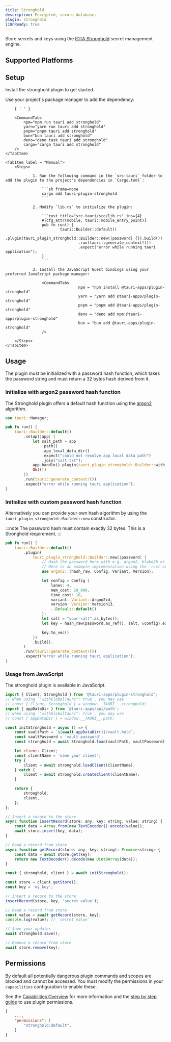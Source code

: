 ```yaml
---
title: Stronghold
description: Encrypted, secure database.
plugin: stronghold
i18nReady: true
---
```




<PluginLinks plugin={frontmatter.plugin} />

Store secrets and keys using the [IOTA Stronghold](https://github.com/iotaledger/stronghold.rs) secret management engine.

## Supported Platforms

<Compatibility plugin={frontmatter.plugin} />

## Setup

Install the stronghold plugin to get started.

<Tabs>
	<TabItem label="Automatic" >
		Use your project's package manager to add the dependency:

    	{ ' ' }

    	<CommandTabs
            npm="npm run tauri add stronghold"
            yarn="yarn run tauri add stronghold"
            pnpm="pnpm tauri add stronghold"
            bun="bun tauri add stronghold"
            deno="deno task tauri add stronghold"
            cargo="cargo tauri add stronghold"
    	/>
    </TabItem>

    <TabItem label = "Manual">
    	<Steps>

    			1. Run the following command in the `src-tauri` folder to add the plugin to the project's dependencies in `Cargo.toml`:

    				```sh frame=none
    				cargo add tauri-plugin-stronghold
    				```

    			2. Modify `lib.rs` to initialize the plugin:

    				```rust title="src-tauri/src/lib.rs" ins={4}
    				#[cfg_attr(mobile, tauri::mobile_entry_point)]
    				pub fn run() {
    						tauri::Builder::default()
    								.plugin(tauri_plugin_stronghold::Builder::new(|password| {}).build())
    								.run(tauri::generate_context!())
    								.expect("error while running tauri application");
    				}
    				```

    			3. Install the JavaScript Guest bindings using your preferred JavaScript package manager:

    				<CommandTabs
    								npm = "npm install @tauri-apps/plugin-stronghold"
    								yarn = "yarn add @tauri-apps/plugin-stronghold"
    								pnpm = "pnpm add @tauri-apps/plugin-stronghold"
    								deno = "deno add npm:@tauri-apps/plugin-stronghold"
    								bun = "bun add @tauri-apps/plugin-stronghold"
    				/>

    	</Steps>
    </TabItem>

</Tabs>

## Usage

The plugin must be initialized with a password hash function, which takes the password string and must return a 32 bytes hash derived from it.

### Initialize with argon2 password hash function

The Stronghold plugin offers a default hash function using the [argon2] algorithm.

```rust title="src-tauri/src/lib.rs"
use tauri::Manager;

pub fn run() {
    tauri::Builder::default()
        .setup(|app| {
            let salt_path = app
                .path()
                .app_local_data_dir()
                .expect("could not resolve app local data path")
                .join("salt.txt");
            app.handle().plugin(tauri_plugin_stronghold::Builder::with_argon2(&salt_path).build())?;
            Ok(())
        })
        .run(tauri::generate_context!())
        .expect("error while running tauri application");
}
```

### Initialize with custom password hash function

Alternatively you can provide your own hash algorithm by using the `tauri_plugin_stronghold::Builder::new` constructor.

:::note
The password hash must contain exactly 32 bytes. This is a Stronghold requirement.
:::

```rust title="src-tauri/src/lib.rs"
pub fn run() {
    tauri::Builder::default()
        .plugin(
            tauri_plugin_stronghold::Builder::new(|password| {
                // Hash the password here with e.g. argon2, blake2b or any other secure algorithm
                // Here is an example implementation using the `rust-argon2` crate for hashing the password
                use argon2::{hash_raw, Config, Variant, Version};

                let config = Config {
                    lanes: 4,
                    mem_cost: 10_000,
                    time_cost: 10,
                    variant: Variant::Argon2id,
                    version: Version::Version13,
                    ..Default::default()
                };
                let salt = "your-salt".as_bytes();
                let key = hash_raw(password.as_ref(), salt, &config).expect("failed to hash password");

                key.to_vec()
            })
            .build(),
        )
        .run(tauri::generate_context!())
        .expect("error while running tauri application");
}
```

### Usage from JavaScript

The stronghold plugin is available in JavaScript.

```javascript
import { Client, Stronghold } from '@tauri-apps/plugin-stronghold';
// when using `"withGlobalTauri": true`, you may use
// const { Client, Stronghold } = window.__TAURI__.stronghold;
import { appDataDir } from '@tauri-apps/api/path';
// when using `"withGlobalTauri": true`, you may use
// const { appDataDir } = window.__TAURI__.path;

const initStronghold = async () => {
	const vaultPath = `${await appDataDir()}/vault.hold`;
	const vaultPassword = 'vault password';
	const stronghold = await Stronghold.load(vaultPath, vaultPassword);

	let client: Client;
	const clientName = 'name your client';
	try {
		client = await stronghold.loadClient(clientName);
	} catch {
		client = await stronghold.createClient(clientName);
	}

	return {
		stronghold,
		client,
	};
};

// Insert a record to the store
async function insertRecord(store: any, key: string, value: string) {
	const data = Array.from(new TextEncoder().encode(value));
	await store.insert(key, data);
}

// Read a record from store
async function getRecord(store: any, key: string): Promise<string> {
	const data = await store.get(key);
	return new TextDecoder().decode(new Uint8Array(data));
}

const { stronghold, client } = await initStronghold();

const store = client.getStore();
const key = 'my_key';

// Insert a record to the store
insertRecord(store, key, 'secret value');

// Read a record from store
const value = await getRecord(store, key);
console.log(value); // 'secret value'

// Save your updates
await stronghold.save();

// Remove a record from store
await store.remove(key);
```

## Permissions

By default all potentially dangerous plugin commands and scopes are blocked and cannot be accessed. You must modify the permissions in your `capabilities` configuration to enable these.

See the [Capabilities Overview](/security/capabilities/) for more information and the [step by step guide](/learn/security/using-plugin-permissions/) to use plugin permissions.

```json title="src-tauri/capabilities/default.json" ins={4}
{
	...,
	"permissions": [
		"stronghold:default",
	]
}
```

<PluginPermissions plugin={frontmatter.plugin} />

[argon2]: https://docs.rs/rust-argon2/latest/argon2/
